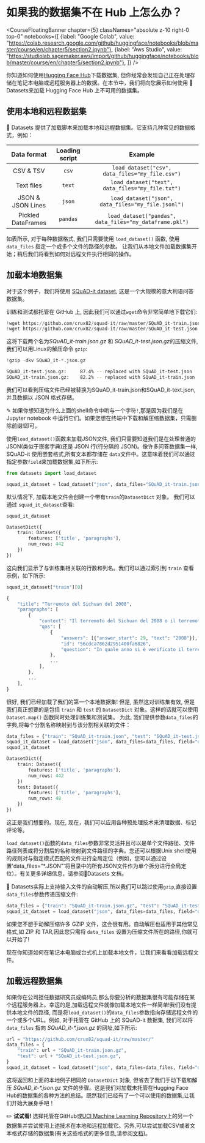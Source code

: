 # 如果我的数据集不在 Hub 上怎么办？

<CourseFloatingBanner chapter={5}
  classNames="absolute z-10 right-0 top-0"
  notebooks={[
    {label: "Google Colab", value: "https://colab.research.google.com/github/huggingface/notebooks/blob/master/course/en/chapter5/section2.ipynb"},
    {label: "Aws Studio", value: "https://studiolab.sagemaker.aws/import/github/huggingface/notebooks/blob/master/course/en/chapter5/section2.ipynb"},
]} />

你知道如何使用[Hugging Face Hub](https://huggingface.co/datasets)下载数据集, 但你经常会发现自己正在处理存储在笔记本电脑或远程服务器上的数据。在本节中，我们将向您展示如何使用 🤗 Datasets来加载 Hugging Face Hub 上不可用的数据集。

<Youtube id="HyQgpJTkRdE"/>

## 使用本地和远程数据集

🤗 Datasets 提供了加载脚本来加载本地和远程数据集。它支持几种常见的数据格式，例如：

|    Data format     | Loading script |                         Example                         |
| :----------------: | :------------: | :-----------------------------------------------------: |
|     CSV & TSV      |     `csv`      |     `load_dataset("csv", data_files="my_file.csv")`     |
|     Text files     |     `text`     |    `load_dataset("text", data_files="my_file.txt")`     |
| JSON & JSON Lines  |     `json`     |   `load_dataset("json", data_files="my_file.jsonl")`    |
| Pickled DataFrames |    `pandas`    | `load_dataset("pandas", data_files="my_dataframe.pkl")` |

如表所示, 对于每种数据格式, 我们只需要使用 `load_dataset()` 函数, 使用 `data_files` 指定一个或多个文件的路径的参数。 让我们从本地文件加载数据集开始；稍后我们将看到如何对远程文件执行相同的操作。

## 加载本地数据集

对于这个例子，我们将使用 [SQuAD-it dataset](https://github.com/crux82/squad-it/), 这是一个大规模的意大利语问答数据集。

训练和测试都托管在 GitHub 上, 因此我们可以通过`wget`命令非常简单地下载它们:

```python
!wget https://github.com/crux82/squad-it/raw/master/SQuAD_it-train.json.gz
!wget https://github.com/crux82/squad-it/raw/master/SQuAD_it-test.json.gz
```

这将下载两个名为*SQuAD_it-train.json.gz* 和 *SQuAD_it-test.json.gz*的压缩文件, 我们可以用Linux的解压命令 `gzip`:

```python
!gzip -dkv SQuAD_it-*.json.gz
```

```bash
SQuAD_it-test.json.gz:	   87.4% -- replaced with SQuAD_it-test.json
SQuAD_it-train.json.gz:	   82.2% -- replaced with SQuAD_it-train.json
```

我们可以看到压缩文件已经被替换为SQuAD_it-train.json和SQuAD_it-text.json,并且数据以 JSON 格式存储。

<Tip>

✎ 如果你想知道为什么上面的shell命令中哟与一个字符`!`,那是因为我们是在 Jupyter notebook 中运行它们。如果您想在终端中下载和解压缩数据集，只需删除前缀!即可。

</Tip>

使用`load_dataset()`函数来加载JSON文件, 我们只需要知道我们是在处理普通的 JSON(类似于嵌套字典)还是 JSON 行(行分隔的 JSON)。像许多问答数据集一样, SQuAD-it 使用嵌套格式,所有文本都存储在 `data`文件中。这意味着我们可以通过指定参数`field`来加载数据集,如下所示:

```py
from datasets import load_dataset

squad_it_dataset = load_dataset("json", data_files="SQuAD_it-train.json", field="data")
```

默认情况下, 加载本地文件会创建一个带有`train`的`DatasetDict` 对象。 我们可以通过 `squad_it_dataset`查看:

```py
squad_it_dataset
```

```python out
DatasetDict({
    train: Dataset({
        features: ['title', 'paragraphs'],
        num_rows: 442
    })
})
```

这向我们显示了与训练集相关联的行数和列名。我们可以通过索引到 `train` 查看示例，如下所示:

```py
squad_it_dataset["train"][0]
```

```python out
{
    "title": "Terremoto del Sichuan del 2008",
    "paragraphs": [
        {
            "context": "Il terremoto del Sichuan del 2008 o il terremoto...",
            "qas": [
                {
                    "answers": [{"answer_start": 29, "text": "2008"}],
                    "id": "56cdca7862d2951400fa6826",
                    "question": "In quale anno si è verificato il terremoto nel Sichuan?",
                },
                ...
            ],
        },
        ...
    ],
}
```

很好, 我们已经加载了我们的第一个本地数据集! 但是, 虽然这对训练集有效, 但是我们真正想要的是包括 `train` 和 `test` 的 `DatasetDict` 对象。这样的话就可以使用 `Dataset.map()` 函数同时处理训练集和测试集。 为此, 我们提供参数`data_files`的字典,将每个分割名称映射到与该分割相关联的文件：

```py
data_files = {"train": "SQuAD_it-train.json", "test": "SQuAD_it-test.json"}
squad_it_dataset = load_dataset("json", data_files=data_files, field="data")
squad_it_dataset
```

```python out
DatasetDict({
    train: Dataset({
        features: ['title', 'paragraphs'],
        num_rows: 442
    })
    test: Dataset({
        features: ['title', 'paragraphs'],
        num_rows: 48
    })
})
```

这正是我们想要的。现在, 现在，我们可以应用各种预处理技术来清理数据、标记评论等。

<Tip>

`load_dataset()`函数的`data_files`参数非常灵活并且可以是单个文件路径、文件路径列表或将分割后的名称映射到文件路径的字典。您还可以根据Unix shell使用的规则对与指定模式匹配的文件进行全局定位（例如，您可以通过设置'data_files=“*.JSON”'将目录中的所有JSON文件作为单个拆分进行全局定位）。有关更多详细信息，请参阅🤗Datasets 文档。

</Tip>

🤗 Datasets实际上支持输入文件的自动解压,所以我们可以跳过使用`gzip`,直接设置 `data_files`参数传递压缩文件:

```py
data_files = {"train": "SQuAD_it-train.json.gz", "test": "SQuAD_it-test.json.gz"}
squad_it_dataset = load_dataset("json", data_files=data_files, field="data")
```

如果您不想手动解压缩许多 GZIP 文件，这会很有用。自动解压也适用于其他常见格式,如 ZIP 和 TAR,因此您只需将 `data_files` 设置为压缩文件所在的路径,你就可以开始了!

现在你知道如何在笔记本电脑或台式机上加载本地文件，让我们来看看加载远程文件。

## 加载远程数据集

如果你在公司担任数据研究员或编码员,那么你要分析的数据集很有可能存储在某个远程服务器上。幸运的是,加载远程文件就像加载本地文件一样简单!我们没有提供本地文件的路径, 而是将`load_dataset()`的`data_files`参数指向存储远程文件的一个或多个URL。例如, 对于托管在 GitHub 上的 SQuAD-it 数据集, 我们可以将 `data_files` 指向 _SQuAD_it-*.json.gz_ 的网址,如下所示:

```py
url = "https://github.com/crux82/squad-it/raw/master/"
data_files = {
    "train": url + "SQuAD_it-train.json.gz",
    "test": url + "SQuAD_it-test.json.gz",
}
squad_it_dataset = load_dataset("json", data_files=data_files, field="data")
```

这将返回和上面的本地例子相同的 `DatasetDict` 对象, 但省去了我们手动下载和解压 _SQuAD_it-*.json.gz_ 文件的步骤。这是我们对加载未托管在Hugging Face Hub的数据集的各种方法的总结。既然我们已经有了一个可以使用的数据集,让我们开始大展身手吧！

<Tip>

✏️ **试试看!** 选择托管在GitHub或[UCI Machine Learning Repository](https://archive.ics.uci.edu/ml/index.php)上的另一个数据集并尝试使用上述技术在本地和远程加载它。另外,可以尝试加载CSV或者文本格式存储的数据集(有关这些格式的更多信息,请参阅[文档](https://huggingface.co/docs/datasets/loading.html#local-and-remote-files))。

</Tip>


